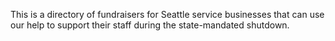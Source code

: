 This is a directory of fundraisers for Seattle service businesses that can use our help to support their staff during the state-mandated shutdown.
